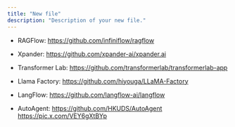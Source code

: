 ```yaml
---
title: "New file"
description: "Description of your new file."
---
```


- RAGFlow: https://github.com/infiniflow/ragflow 

- Xpander: https://github.com/xpander-ai/xpander.ai 

- Transformer Lab: [<u>https://github.com/transformerlab/transformerlab-app</u>](https://github.com/transformerlab/transformerlab-app) 

- Llama Factory: https://github.com/hiyouga/LLaMA-Factory 

- LangFlow: https://github.com/langflow-ai/langflow 

- AutoAgent: https://github.com/HKUDS/AutoAgent https://pic.x.com/VEY6gXtBYp